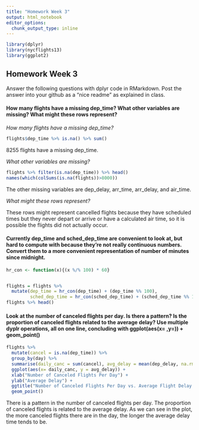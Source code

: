 ```yaml
---
title: "Homework Week 3"
output: html_notebook
editor_options: 
  chunk_output_type: inline
---
```


```r
library(dplyr)
library(nycflights13)
library(ggplot2)

```

## Homework Week 3

Answer the following questions with dplyr code in RMarkdown. Post the answer into your github as a “nice readme” as explained in class.

#### How many flights have a missing dep_time? What other variables are missing? What might these rows represent?

*How many flights have a missing dep_time?*

```r
flights$dep_time %>% is.na() %>% sum()
```
8255 flights have a missing dep_time.

*What other variables are missing?*

```r
flights %>% filter(is.na(dep_time)) %>% head()
names(which(colSums(is.na(flights))>8000))
```

The other missing variables are dep_delay, arr_time, arr_delay, and air_time.

*What might these rows represent?*

These rows might represent cancelled flights because they have scheduled times but they never depart or arrive or have a calculated air time, so it is possible the flights did not actually occur. 

#### Currently dep_time and sched_dep_time are convenient to look at, but hard to compute with because they’re not really continuous numbers. Convert them to a more convenient representation of number of minutes since midnight.

```r
hr_con <- function(x){(x %/% 100) * 60}


flights = flights %>% 
  mutate(dep_time = hr_con(dep_time) + (dep_time %% 100), 
         sched_dep_time = hr_con(sched_dep_time) + (sched_dep_time %% 100)) 
flights %>% head()
```

#### Look at the number of canceled flights per day. Is there a pattern? Is the proportion of canceled flights related to the average delay? Use multiple dyplr operations, all on one line, concluding with ggplot(aes(x= ,y=)) + geom_point()


```r
flights %>% 
  mutate(cancel = is.na(dep_time)) %>% 
  group_by(day) %>% 
  summarise(daily_canc = sum(cancel), avg_delay = mean(dep_delay, na.rm = TRUE)) %>% 
  ggplot(aes(x= daily_canc, y = avg_delay)) +
  xlab("Number of Canceled Flights Per Day") +
  ylab("Average Delay") +
  ggtitle("Number of Canceled Flights Per Day vs. Average Flight Delay Time") +
  geom_point() 
```

There is a pattern in the number of canceled flights per day. The proportion of canceled flights is related to the average delay. As we can see in the plot, the more canceled flights there are in the day, the longer the average delay time tends to be. 

